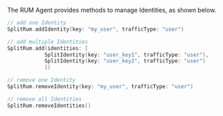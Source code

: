 The RUM Agent provides methods to manage Identities, as shown below.

```Swift
// add one Identity
SplitRum.addIdentity(key: "my_user", trafficType: "user")

// add multiple Identities
SplitRum.add(identities: [
            SplitIdentity(key: "user_key1", trafficType: "user"),
            SplitIdentity(key: "user_key2", trafficType: "user")
            ])

// remove one Identity
SplitRum.removeIdentity(key: "my_user", trafficType: "user")

// remove all Identities
SplitRum.removeIdentities()
```